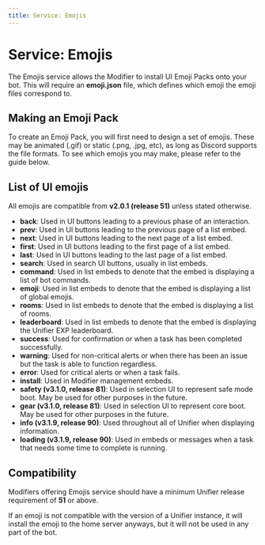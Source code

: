 ```yaml
---
title: Service: Emojis
---
```


# Service: Emojis

The Emojis service allows the Modifier to install UI Emoji Packs onto your bot. This will require an **emoji.json** file, which defines which emoji the emoji files correspond to.

## Making an Emoji Pack

To create an Emoji Pack, you will first need to design a set of emojis. These may be animated (.gif) or static (.png, .jpg, etc), as long as Discord supports the file formats. To see which emojis you may make, please refer to the guide below.

## List of UI emojis

All emojis are compatible from **v2.0.1 (release 51)** unless stated otherwise.

* **back**: Used in UI buttons leading to a previous phase of an interaction.
* **prev**: Used in UI buttons leading to the previous page of a list embed.
* **next**: Used in UI buttons leading to the next page of a list embed.
* **first**: Used in UI buttons leading to the first page of a list embed.
* **last**: Used in UI buttons leading to the last page of a list embed.
* **search**: Used in search UI buttons, usually in list embeds.
* **command**: Used in list embeds to denote that the embed is displaying a list of bot commands.
* **emoji**: Used in list embeds to denote that the embed is displaying a list of global emojis.
* **rooms**: Used in list embeds to denote that the embed is displaying a list of rooms.
* **leaderboard**: Used in list embeds to denote that the embed is displaying the Unifier EXP leaderboard.
* **success**: Used for confirmation or when a task has been completed successfully.
* **warning**: Used for non-critical alerts or when there has been an issue but the task is able to function regardless.
* **error**: Used for critical alerts or when a task fails.
* **install**: Used in Modifier management embeds.
* **safety (v3.1.0, release 81)**: Used in selection UI to represent safe mode boot. May be used for other purposes in the future.
* **gear (v3.1.0, release 81)**: Used in selection UI to represent core boot. May be used for other purposes in the future.
* **info (v3.1.9, release 90)**: Used throughout all of Unifier when displaying information.
* **loading (v3.1.9, release 90)**: Used in embeds or messages when a task that needs some time to complete is running.

## Compatibility

Modifiers offering Emojis service should have a minimum Unifier release requirement of **51** or above.

If an emoji is not compatible with the version of a Unifier instance, it will install the emoji to the home server anyways, but it will not be used in any part of the bot.

